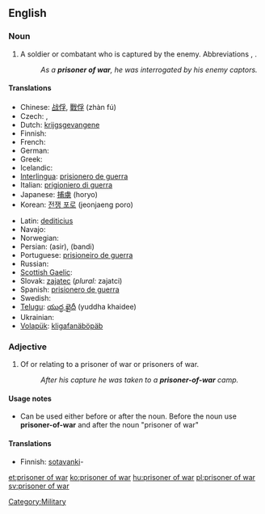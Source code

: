 ==English==
{{wikipedia}}

===Noun===
{{en-noun|sg=[[prisoner]] [[of]] [[war]]|pl=prisoners of war}}

# A soldier or combatant who is captured by the enemy.  Abbreviations {{term|POW}}, {{term|PW}}.
#: ''As a '''prisoner of war''', he was interrogated by his enemy captors.''

====Translations====
{{trans-top|soldier or combatant captured by the enemy}}
* Chinese: [[战俘]], [[戰俘]] (zhàn fú)
* Czech: {{t-|cs|zajatec|m}}, {{t-|cs|válečný zajatec|m}}
* Dutch: [[krijgsgevangene]]
* Finnish: {{t+|fi|sotavanki}}
* French: {{t-|fr|prisonnier de guerre|m}}
* German: {{t-|de|Kriegsgefangene|m}}
* Greek: {{t-|el|αιχμάλωτος πολέμου|tr=ekhmálotos polému}}
* Icelandic: {{t-|is|stríðsfangi|m}}
* [[Interlingua]]: [[prisionero de guerra]]
* Italian: [[prigioniero di guerra]] {{m}}
* Japanese: [[捕虜]] (horyo)
* Korean: [[전쟁 포로]] (jeonjaeng poro)
{{trans-mid}}
* Latin: [[dediticius]] {{m}}
* Navajo: {{tø|nv|yiisnááh}}
* Norwegian: {{t|no|krigsfange|m}}
* Persian: {{fa-Arab|[[اسیر]]}} (asir), {{fa-Arab|[[بندی]]}} (bandi)
* Portuguese: [[prisioneiro de guerra]] {{m}}
* Russian: {{t+|ru|военнопленный|m|tr=vojennoplénnyj}}
* [[Scottish Gaelic]]: {{t-|gd|prìosanach-chogaidh|m|xs=Scottish Gaelic}}
* Slovak: [[zajatec]] {{m}} (''plural:'' zajatci)
* Spanish: [[prisionero de guerra]] {{m}}
* Swedish: {{t|sv|krigsfånge}}
* [[Telugu]]: [[యుద్ధ ఖైదీ]] (yuddha khaidee)
* Ukrainian: {{t+|uk|бранець|m|tr=bránets'|xs=Ukrainian}}
* [[Volapük]]: [[kligafanäböpäb]]
{{trans-bottom}}

===Adjective===
{{infl|en|adjective|head=[[prisoner]]-[[of]]-[[war]]}}

# Of or relating to a prisoner of war or prisoners of war.
#: ''After his capture he was taken to a '''prisoner-of-war''' camp.''
====Usage notes====
* Can be used either before or after the noun. Before the noun use '''prisoner-of-war''' and after the noun "prisoner of war"

{{rfv}}
====Translations====
{{trans-top|of or relating to prisoner of war}}
* Finnish: [[sotavanki]]-
{{trans-mid}}
{{trans-bottom}}

[[Category:Military]]

[[et:prisoner of war]]
[[ko:prisoner of war]]
[[hu:prisoner of war]]
[[pl:prisoner of war]]
[[sv:prisoner of war]]
